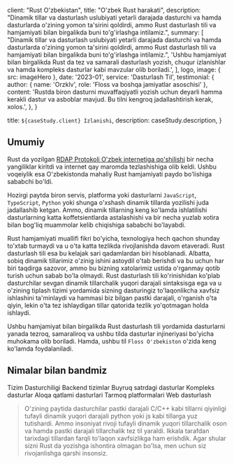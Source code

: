
  client: "Rust O'zbekistan",
  title: "O'zbek Rust harakati",
  description:
    "Dinamik tillar va dasturlash uslubiyati yetarli darajada dasturchi va hamda dasturlarda o'zining yomon ta'sirini qoldirdi, ammo Rust dasturlash tili va hamjamiyati bilan birgalikda buni to'g'irlashga intilamiz.",
  summary: [
    "Dinamik tillar va dasturlash uslubiyati yetarli darajada dasturchi va hamda dasturlarda o'zining yomon ta'sirini qoldirdi, ammo Rust dasturlash tili va hamjamiyati bilan birgalikda buni to'g'irlashga intilamiz.",
    'Ushbu hamjamiyat bilan birgalikda Rust da tez va samarali dasturlash yozish, chuqur izlanishlar va hamda kompleks dasturlar kabi mavzular olib boriladi.',
  ],
  logo,
  image: { src: imageHero },
  date: '2023-01',
  service: 'Dasturlash Til',
  testimonial: {
    author: { name: 'Orzklv', role: 'Floss va boshqa jamiyatlar asoschisi' },
    content:
      'Rustda biron dasturni muvaffaqiyatli yozish uchun deyarli hamma kerakli dastur va asboblar mavjud. Bu tilni kengroq jadallashtirish kerak, xolos.',
  },
}

  title: `${caseStudy.client} Izlanishi`,
  description: caseStudy.description,
}

## Umumiy

Rust da yozilgan [RDAP Protokoli O'zbek internetiga qo'shilishi] bir necha yangiliklar kiritdi va internet qay maromda tezlashishiga olib keldi. Ushbu voqeiylik esa O'zbekistonda mahaliy Rust hamjamiyati paydo bo'lishiga sababchi bo'ldi.

Hozirgi paytda biron servis, platforma yoki dasturlarni `JavaScript`, `TypeScript`, `Python` yoki shunga o'xshash dinamik tillarda yozilishi juda jadallashib ketgan. Ammo, dinamik tillarning keng ko'lamda ishlatilishi dasturlarning katta koffetsientlarda astalashishi va bir necha yuzlab xotira bilan bog'liq muammolar kelib chiqishiga sababchi bo'layabdi.

Rust hamjamiyati muallifi fikri bo'yicha, texnologiya hech qachon shunday to'xtab turmaydi va u o'ta katta tezlikda rivojlanishda davom etaveradi. Rust dasturlash tili esa bu kelajak sari qadamlardan biri hisoblanadi. Albatta, sobiq dinamik tillarimiz o'zinig ishini astoydil o'tab berishdi va bu uchun har biri taqdirga sazovor, ammo bu bizning xatolarimiz ustida o'rganmay qotib turish uchun sabab bo'la olmaydi. Rust dasturlash tili ko'rinishidan ko'plab dasturchilar sevgan dinamik tillarchalik yuqori darajali sintaksisga ega va u o'zining tiplash tizimi yordamida sizning dasturingiz to'laqonlikcha xavfsiz ishlashini ta'minlaydi va hammasi biz bilgan pastki darajali, o'rganish o'ta qiyin, lekin o'ta tez ishlaydigan tillar qatorida tezlik yo'qotmagan holda ishlaydi.

Ushbu hamjamiyat bilan birgalikda Rust dasturlash tili yordamida dasturlarni yanada tezroq, samaraliroq va ushbu tilda dasturlar injineriyasi bo'yicha muhokama olib boriladi. Hamda, ushbu til `Floss O'zbekiston` o'zida keng ko'lamda foydalaniladi.

## Nimalar bilan bandmiz

<TagList>
  <TagListItem>Tizim Dasturchiligi</TagListItem>
  <TagListItem>Backend tizimlar</TagListItem>
  <TagListItem>Buyruq satrdagi dasturlar</TagListItem>
  <TagListItem>Kompleks dasturlar</TagListItem>
  <TagListItem>Aloqa qatlami dasturlari</TagListItem>
  <TagListItem>Tarmoq platformalari</TagListItem>
  <TagListItem>Web dasturlash</TagListItem>
</TagList>

<Blockquote
  author={{ name: 'Orzklv', role: 'Floss va boshqa jamiyatlar asoschisi' }}
  image={{ src: imageOrzklv }}
>
  O'zining paytida dasturchilar pastki darajali C/C++ kabi tillarni qiyinligi
  tufayli dinamik yuqori darajali python yoki js kabi tillarga yuz tutishardi.
  Ammo insoniyat rivoji tufayli dinamik yuqori tillarchalik oson va hamda pastki
  darajali tillarchalik tez til yaraldi. Ikkala tarafdan tarixdagi tillardan
  farqli to'laqon xavfsizlikga ham erishdik. Agar shular sizni Rust da yozishga
  ishontira olmagan bo'lsa, men uchun siz rivojanlishga qarshi insonsiz.
</Blockquote>

<StatList>
  <StatListItem value="350" label="A'zolar soni" />
  <StatListItem value="10+" label="Moderatorlar" />
  <StatListItem value="4" label="Texnik ichki yo'nalishlar" />
  <StatListItem value="30+" label="Loyihalar" />
</StatList>

[RDAP Protokoli O'zbek internetiga qo'shilishi]: https://cctld.uz/news/?detail=1498&lang=&lang=eng
